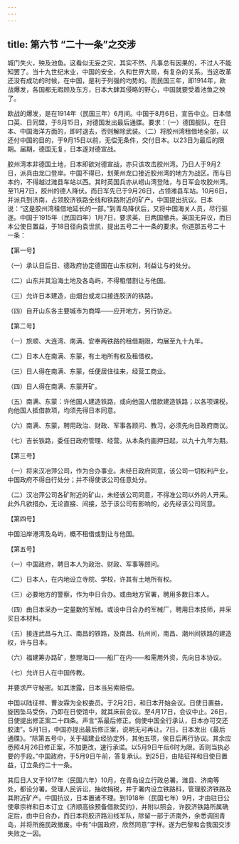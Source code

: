 ```yaml
---
---
---
```

title: 第六节 “二十一条”之交涉
---




城门失火，殃及池鱼。这看似无妄之灾，其实不然、凡事总有因果的，不过人不能知罢了。当十九世纪末业，中国的安全，久和世界大局，有复杂的关系。当这改革还没有成功的时候，在中国，是利于列强的均势的。而民国三年，即1914年，欧战爆发，各国都无暇顾及东方，日本大肆其侵略的野心，中国就要受着池鱼之殃了。

欧战的爆发，是在1914年（民国三年）6月间。中国于8月6日，宣告中立。日本借口英、日同盟，于8月15日，对德国发出最后通牒。要求：（一）德国舰队，在日本、中国海洋方面的，即时退去，否则解除武装。（二）将胶州湾租借地全部，以还付中国的目的，于9月15日以前，无偿无条件，交付日本。以23日为最后的限期。届期，德国无复，日本遂对德宣战。

胶州湾本非德国土地，日本即欲对德宣战，亦只该攻击胶州湾。乃日人于9月2日，派兵由龙口登岸。中国不得已，划莱州龙口接近胶州湾的地方为战区。而与日本约，不得越过潍县车站以西。其时英国兵亦从崂山湾登陆，与日军会攻胶州湾。至11月7日，胶州的德人降伏。而日军先已于9月26日，占领潍县车站。10月6日，并派兵到济南，占领胶济铁路全线和铁路附近的矿产。中国提出抗议。日本说：“这是胶州湾租借地延长的一部。”到青岛降伏后，又将中国海关人员，尽行驱逐。中国于1915年（民国四年）1月7日，要求英、日两国撤兵。英国无异议，而日本公使日置益，于18日径向袁世凯，提出五号二十一条的要求。你道那五号二十一条：

【第一号】

（一）承认日后日、德政府协定德国在山东权利，利益让与的处分。

（二）山东并其沿海土地及各岛屿，不得租借割让与他国。

（三）允许日本建造，由烟台或龙口接连胶济的铁路。

（四）自开山东各主要城市为商埠——应开地方，另行协定。

【第二号】

（一）旅顺、大连湾、南满、安奉两铁路的租借期限，均展至九十九年。

（二）日本人在南满、东蒙，有土地所有权及租借权。

（三）日人得在南满、东蒙，任便居住往来，经营工商业。

（四）日人得在南满、东蒙开矿。

（五）南满、东蒙：许他国人建造铁路，或向他国人借款建造铁路；以各项课税，向他国人抵借款项，均须先得日本同意。

（六）南满、东蒙，聘用政治、财政、军事各顾问、教习，必须先向日政府商议。

（七）吉长铁路，委任日政府管理、经营。从本条约画押日起，以九十九年为期。

【第三号】

（一）将来汉冶萍公司，作为合办事业。未经日政府同意，该公司一切权利产业，中国政府不得自行处分；并不得使该公司任意处分。

（二）汉冶萍公司各矿附近的矿山，未经该公司同意，不得准公司以外的人开采。此外凡欲措办，无论直接、间接，恐于该公司有影响的，必先经该公司同意。

【第四号】

中国沿岸港湾及岛屿，概不租借或割让与他国。

【第五号】

（一）中国政府，聘日本人为政治、财政、军事等顾问。

（二）日本人，在内地设立寺院、学校，许其有土地所有权。

（三）必要地方的警察，作为中日合办。或由地方官署，聘用多数日本人。

（四）由日本采办一定量数的军械。或设中日合办的军械厂，聘用日本技师，并采买日本材料。

（五）接连武昌与九江、南昌的铁路，及南昌、杭州间，南昌、潮州间铁路的建造权，许与日本。

（六）福建筹办路矿，整理海口——船厂在内——和需用外资，先向日本协议。

（七）允许日人在中国传教。

并要求严守秘密。如其泄露，日本当另索赔偿。

中国以陆征祥、曹汝霖为全权委员。于2月2日，和日本开始会议。日使日置益，旋因坠马受伤，乃即在日使馆中，就其床前会议。至4月17日，会议中止。26日，日使提出修正案二十四条。声言“系最后修正。倘使中国全行承认，日本亦可交还胶澳”。5月1日，中国亦提出最后修正案，说明无可再让。7日，日本发出《最后通牒》。“除第五号中，关于福建业经协定外，其他五项，俟日后再行协议。其余应悉照4月26日修正案，不加更改，速行承诺。以5月9日午后6时为限。否则当执必要的手段。”中国政府，于5月9日午前，答复承认。到25日，由陆征祥和日使日置益，订立条约二十一条。

其后日人又于1917年（民国六年）10月，在青岛设立行政总署。潍县、济南等处，都设分署。受理人民诉讼，抽收捐税，并于署内设立铁路科，管理胶济铁路及其附近矿产。中国抗议，日本置诸不理。到1918年（民国七年）9月，才由驻日公使章宗祥和日本订立《济顺高徐预备借款契约》，并附以照会，许胶济铁路所属确定后，由中日合办，而日本将胶济路沿线军队，除留一部于济南外，余悉调回青岛，并将所施民政撤废。中有“中国政府，欣然同意”字样。遂为巴黎和会我国交涉失败之一因。